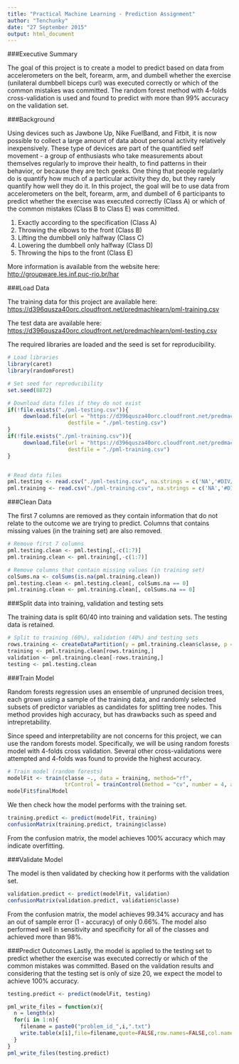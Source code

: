 ```yaml
---
title: "Practical Machine Learning - Prediction Assignment"
author: "Tenchunky"
date: "27 September 2015"
output: html_document
---
```

###Executive Summary

The goal of this project is to create a model to predict based on data from accelerometers on the belt, forearm, arm, and dumbell whether the exercise (unilateral dumbbell biceps curl) was executed correctly or which of the common mistakes was committed. The random forest method with 4-folds cross-validation is used and found to predict with more than 99% accuracy on the validation set.



###Background

Using devices such as Jawbone Up, Nike FuelBand, and Fitbit, it is now possible to collect a large amount of data about personal activity relatively inexpensively. These type of devices are part of the quantified self movement - a group of enthusiasts who take measurements about themselves regularly to improve their health, to find patterns in their behavior, or because they are tech geeks. One thing that people regularly do is quantify how much of a particular activity they do, but they rarely quantify how well they do it. In this project, the goal will be to use data from accelerometers on the belt, forearm, arm, and dumbell of 6 participants to predict whether the exercise was executed correctly (Class A) or which of the common mistakes (Class B to Class E) was committed.

1. Exactly according to the specification (Class A)
2. Throwing the elbows to the front (Class B)
3. Lifting the dumbbell only halfway (Class C)
4. Lowering the dumbbell only halfway (Class D)
5. Throwing the hips to the front (Class E)

More information is available from the website here: <http://groupware.les.inf.puc-rio.br/har> 



###Load Data

The training data for this project are available here: <https://d396qusza40orc.cloudfront.net/predmachlearn/pml-training.csv>

The test data are available here: <https://d396qusza40orc.cloudfront.net/predmachlearn/pml-testing.csv>

The required libraries are loaded and the seed is set for reproducibility.

```r
# Load libraries
library(caret)
library(randomForest)

# Set seed for reproducibility
set.seed(8872)

# Download data files if they do not exist
if(!file.exists("./pml-testing.csv")){
     download.file(url = "https://d396qusza40orc.cloudfront.net/predmachlearn/pml-testing.csv", 
                   destfile = "./pml-testing.csv")
}
if(!file.exists("./pml-training.csv")){
     download.file(url = "https://d396qusza40orc.cloudfront.net/predmachlearn/pml-training.csv", 
                   destfile = "./pml-training.csv")
}


# Read data files
pml.testing <- read.csv("./pml-testing.csv", na.strings = c('NA','#DIV/0!',''))
pml.training <- read.csv("./pml-training.csv", na.strings = c('NA','#DIV/0!',''))
```



###Clean Data

The first 7 columns are removed as they contain information that do not relate to the outcome we are trying to predict. Columns that contains missing values (in the training set) are also removed.

```r
# Remove first 7 columns
pml.testing.clean <- pml.testing[,-c(1:7)]
pml.training.clean <- pml.training[,-c(1:7)]

# Remove columns that contain missing values (in training set)
colSums.na <- colSums(is.na(pml.training.clean))
pml.testing.clean <- pml.testing.clean[, colSums.na == 0]
pml.training.clean <- pml.training.clean[, colSums.na == 0]
```



###Split data into training, validation and testing sets

The training data is split 60/40 into training and validation sets. The testing data is retained.

```r
# Split to training (60%), validation (40%) and testing sets
rows.training <- createDataPartition(y = pml.training.clean$classe, p = 0.6, list = FALSE)
training <- pml.training.clean[rows.training,]
validation <- pml.training.clean[-rows.training,]
testing <- pml.testing.clean
```



###Train Model

Random forests regression uses an ensemble of unpruned decision trees, each grown using a sample of the training data, and randomly selected subsets of predictor variables as candidates for splitting tree nodes. This method provides high accuracy, but has drawbacks such as speed and intrepretability.

Since speed and interpretability are not concerns for this project, we can use the random forests model. Specifically, we will be using random forests model with 4-folds cross validation. Several other cross-validations were attempted and 4-folds was found to provide the highest accuracy.

```r
# Train model (random forests)
modelFit <- train(classe ~., data = training, method="rf", 
                  trControl = trainControl(method = "cv", number = 4, allowParallel = TRUE))
modelFit$finalModel
```

We then check how the model performs with the training set. 

```r
training.predict <- predict(modelFit, training)
confusionMatrix(training.predict, training$classe)
```

From the confusion matrix, the model achieves 100% accuracy which may indicate overfitting.



###Validate Model

The model is then validated by checking how it performs with the validation set.

```r
validation.predict <- predict(modelFit, validation)
confusionMatrix(validation.predict, validation$classe)
```

From the confusion matrix, the model achieves 99.34% accuracy and has an out of sample error (1 - accuracy) of only 0.66%. The model also performed well in sensitivity and specificity for all of the classes and achieved more than 98%.



###Predict Outcomes
Lastly, the model is applied to the testing set to predict whether the exercise was executed correctly or which of the common mistakes was committed. Based on the validation results and considering that the testing set  is only of size 20, we expect the model to achieve 100% accuracy.

```r
testing.predict <- predict(modelFit, testing)

pml_write_files = function(x){
  n = length(x)
  for(i in 1:n){
    filename = paste0("problem_id_",i,".txt")
    write.table(x[i],file=filename,quote=FALSE,row.names=FALSE,col.names=FALSE)
  }
}
pml_write_files(testing.predict)
```

